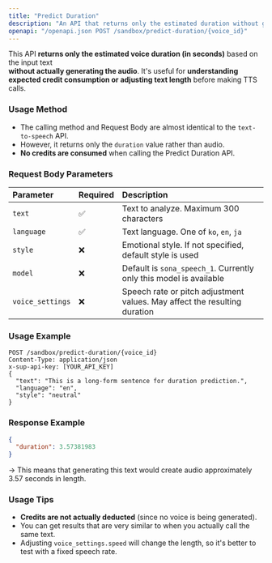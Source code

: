 ```yaml
---
title: "Predict Duration"
description: "An API that returns only the estimated duration without generating voice, useful for billing prediction or text length adjustment."
openapi: "/openapi.json POST /sandbox/predict-duration/{voice_id}"
---
```


This API **returns only the estimated voice duration (in seconds)** based on the input text\
**without actually generating the audio**.
It's useful for **understanding expected credit consumption or adjusting text length** before making TTS calls.

### Usage Method
- The calling method and Request Body are almost identical to the `text-to-speech` API.
- However, it returns only the `duration` value rather than audio.
- **No credits are consumed** when calling the Predict Duration API.

### Request Body Parameters
| Parameter        | Required | Description                                    |
| :--------------- | :-- | :------------------------------------- |
| `text`           | ✅  | Text to analyze. Maximum 300 characters |
| `language`       | ✅  | Text language. One of `ko`, `en`, `ja` |
| `style`          | ❌  | Emotional style. If not specified, default style is used |
| `model`          | ❌  | Default is `sona_speech_1`. Currently only this model is available |
| `voice_settings` | ❌  | Speech rate or pitch adjustment values. May affect the resulting duration |

### Usage Example
```http
POST /sandbox/predict-duration/{voice_id}
Content-Type: application/json
x-sup-api-key: [YOUR_API_KEY]
{
  "text": "This is a long-form sentence for duration prediction.",
  "language": "en",
  "style": "neutral"
}
```

### Response Example
```json
{
  "duration": 3.57381983
}
```
→ This means that generating this text would create audio approximately 3.57 seconds in length.

### Usage Tips
- **Credits are not actually deducted** (since no voice is being generated).
- You can get results that are very similar to when you actually call the same text.
- Adjusting `voice_settings.speed` will change the length, so it's better to test with a fixed speech rate.
